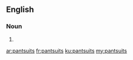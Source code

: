 ==English==

===Noun===
{{head|en|plural}}

# {{plural of|pantsuit|lang=en|nocat=1}}

[[ar:pantsuits]]
[[fr:pantsuits]]
[[ku:pantsuits]]
[[my:pantsuits]]